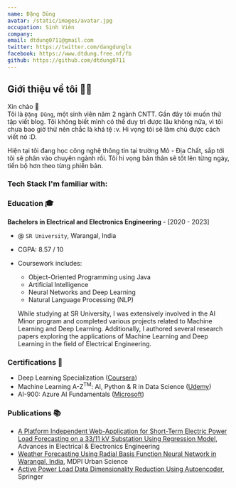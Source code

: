 ```yaml
---
name: Đặng Dũng
avatar: /static/images/avatar.jpg
occupation: Sinh Viên
company:
email: dtdung0711@gmail.com
twitter: https://twitter.com/dangdunglx
facebook: https://www.dtdung.free.nf/fb
github: https://github.com/dtdung0711
---
```



## Giới thiệu về tôi 👨‍💻

Xin chào <span className="wave">👋</span>  
Tôi là `Đặng Dũng`, một sinh viên năm 2 ngành CNTT. Gần đây tôi muốn thử tập viết blog. Tôi không biết mình có thể duy trì được lâu không nữa, vì tôi chưa bao giờ thử nên chắc là khá tệ :v. Hi vọng tôi sẽ làm chủ được cách viết nó :D.

Hiện tại tôi đang học công nghệ thông tin tại trường Mỏ - Địa Chất, sắp tới tôi sẽ phân vào chuyên ngành rồi. Tôi hi vọng bản thân sẽ tốt lên từng ngày, tiến bộ hơn theo từng phiên bản.

### Tech Stack I'm familiar with:

<FamiliarTechStack />

### Education 🎓

**Bachelors in Electrical and Electronics Engineering** - [2020 - 2023]

- @ `SR University`, Warangal, India
- CGPA: 8.57 / 10
- Coursework includes:

  - Object-Oriented Programming using Java
  - Artificial Intelligence
  - Neural Networks and Deep Learning
  - Natural Language Processing (NLP)

  While studying at SR University, I was extensively involved in the AI Minor program and completed various projects related to Machine Learning and Deep Learning. Additionally, I authored several research papers exploring the applications of Machine Learning and Deep Learning in the field of Electrical Engineering.

### Certifications 🏅

- Deep Learning Specialization ([Coursera](https://www.coursera.org/account/accomplishments/specialization/certificate/DYAT64RBNY2R))
- Machine Learning A-Z<sup>TM</sup>: AI, Python & R in Data Science ([Udemy](https://www.udemy.com/certificate/UC-1da0a923-8fb4-41a7-9166-c13adb00d2ad/))
- AI-900: Azure AI Fundamentals ([Microsoft](https://www.credly.com/badges/46b6842f-597c-4079-a876-fcd6ec7dd653?source=linked_in_profile))

### Publications 📚

- [A Platform Independent Web-Application for Short-Term Electric Power Load Forecasting on a 33/11 kV Substation Using Regression Model](http://advances.utc.sk/index.php/AEEE/article/view/4561), Advances in Electrical & Electronics Engineering
- [Weather Forecasting Using Radial Basis Function Neural Network in Warangal, India](https://www.mdpi.com/2413-8851/7/3/68), MDPI Urban Science
- [Active Power Load Data Dimensionality Reduction Using Autoencoder](https://link.springer.com/chapter/10.1007/978-981-99-2066-2_22), Springer
